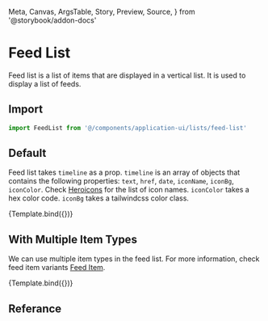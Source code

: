   Meta,
  Canvas,
  ArgsTable,
  Story,
  Preview,
  Source,
} from '@storybook/addon-docs'

<Meta title="Application UI/Lists/Feed List" component={FeedList} />



# Feed List

Feed list is a list of items that are displayed in a vertical list. It is used to display a list of feeds.

## Import

```js
import FeedList from '@/components/application-ui/lists/feed-list'
```

## Default

Feed list takes `timeline` as a prop. `timeline` is an array of objects that contains the following properties: `text`, `href`, `date`, `iconName`, `iconBg`, `iconColor`. Check [Heroicons](https://heroicons.com/) for the list of icon names. `iconColor` takes a hex color code. `iconBg` takes a tailwindcss color class.

<Canvas>
  <Story
    name="Default"
    args={{
      timeline: [
        {
          id: 1,
          text: 'Applied to Front End Developer',
          person: {
            name: 'John Doe',
            href: '#',
          },
          time: 'Sep 20',
          iconName: 'user',
          iconBg: '#ccc',
          iconColor: '#fff',
        },
        {
          id: 2,
          text: 'Advanced to phone screening by',
          person: {
            name: 'Jane Doe',
            href: '#',
          },
          time: 'Sep 22',
          iconName: 'hand-thumb-up',
          iconBg: '#1e40af',
          iconColor: '#fff',
        },
        {
          id: 3,
          text: 'Completed phone screening with ',
          person: {
            name: 'Martha Gardner',
            href: '#',
          },
          time: 'Sep 28',
          iconName: 'check',
          iconBg: '#1eaf3e',
          iconColor: '#fff',
        },
        {
          id: 4,
          text: 'Advanced to interview by',
          person: {
            name: 'Bethany Blake',
            href: '#',
          },
          time: 'Sep 30',
          iconName: 'hand-thumb-up',
          iconBg: '#1e40af',
          iconColor: '#fff',
        },
        {
          id: 5,
          text: 'Completed interview with',
          person: {
            name: 'Katherine Snyder',
            href: '#',
          },
          time: 'Oct 4',
          imageSrc:
            'https://images.unsplash.com/photo-1517841905240-472988babdf9?ixlib=rb-1.2.1&ixid=eyJhcHBfaWQiOjEyMDd9&auto=format&fit=facearea&facepad=3&w=256&h=256&q=80',
        },
      ],
    }}
  >
    {Template.bind({})}
  </Story>
</Canvas>

## With Multiple Item Types

We can use multiple item types in the feed list. For more information, check feed item variants [Feed Item](/docs/application-ui-list-items-feed-item--default-story).

<Canvas>
  <Story
    name="With Multiple Item Types"
    args={{
      timeline: [
        {
          variant: 'comment',
          person: { name: 'Eduardo Benz', href: '#' },
          imageSrc:
            'https://images.unsplash.com/photo-1520785643438-5bf77931f493?ixlib=rb-=eyJhcHBfaWQiOjEyMDd9&auto=format&fit=facearea&facepad=8&w=256&h=256&q=80',
          comment:
            'Lorem ipsum dolor sit amet, consectetur adipiscing elit. Tincidunt nunc ipsum tempor purus vitae id. Morbi in vestibulum nec varius. Et diam cursus quis sed purus nam. ',
          time: '6d ago',
        },
        {
          variant: 'assignment',
          person: { name: 'Hilary Mahy', href: '#' },
          assigned: { name: 'Kristin Watson', href: '#' },
          time: '2d ago',
        },
        {
          variant: 'tags',
          person: { name: 'Hilary Mahy', href: '#' },
          tags: [
            { text: 'Bug', href: '#', color: '#43b581' },
            { text: 'Design', href: '#', color: '#f6ad55' },
          ],
          time: '6h ago',
        },
      ],
    }}
  >
    {Template.bind({})}
  </Story>
</Canvas>

## Referance

<ArgsTable of={FeedList} />
